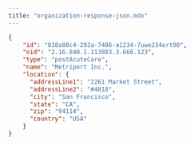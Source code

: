 ```yaml
---
title: "organization-response-json.mdx"
---
```


```json
{
    "id": "018a80c4-292a-7486-a1234-7uwe234ert90",
    "oid": "2.16.840.1.113883.3.666.123",
    "type": "postAcuteCare",
    "name": "Metriport Inc.",
    "location": {
      "addressLine1": "2261 Market Street",
      "addressLine2": "#4818",
      "city": "San Francisco",
      "state": "CA",
      "zip": "94114",
      "country": "USA"
    }
}
```
